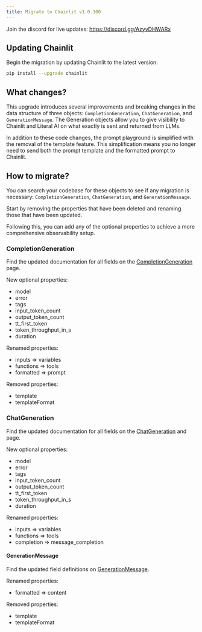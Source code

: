 ```yaml
---
title: Migrate to Chainlit v1.0.300
---
```


<Note>Join the discord for live updates: https://discord.gg/AzyvDHWARx</Note>

## Updating Chainlit

Begin the migration by updating Chainlit to the latest version:

```bash
pip install --upgrade chainlit
```

## What changes?

This upgrade introduces several improvements and breaking changes in the data structure of three objects: `CompletionGeneration`, `ChatGeneration`, and `GenerationMessage`. The Generation objects allow you to give visibility to Chainlit and Literal AI on what exactly is sent and returned from LLMs.

In addition to these code changes, the prompt playground is simplified with the removal of the template feature. This simplification means you no longer need to send both the prompt template and the formatted prompt to Chainlit.

## How to migrate?

You can search your codebase for these objects to see if any migration is necessary: `CompletionGeneration`, `ChatGeneration`, and `GenerationMessage`.

Start by removing the properties that have been deleted and renaming those that have been updated.

Following this, you can add any of the optional properties to achieve a more comprehensive observability setup.

### CompletionGeneration

Find the updated documentation for all fields on the [CompletionGeneration](/api-reference/generation/completion-generation) page.

New optional properties:

- model
- error
- tags
- input_token_count
- output_token_count
- tt_first_token
- token_throughput_in_s
- duration

Renamed properties:

- inputs => variables
- functions => tools
- formatted => prompt

Removed properties:

- template
- templateFormat

### ChatGeneration

Find the updated documentation for all fields on the [ChatGeneration](/api-reference/generation/chat-generation) and page.

New optional properties:

- model
- error
- tags
- input_token_count
- output_token_count
- tt_first_token
- token_throughput_in_s
- duration

Renamed properties:

- inputs => variables
- functions => tools
- completion => message_completion

#### GenerationMessage

Find the updated field definitions on [GenerationMessage](/api-reference/generation/generation-message).

Renamed properties:

- formatted => content

Removed properties:

- template
- templateFormat
